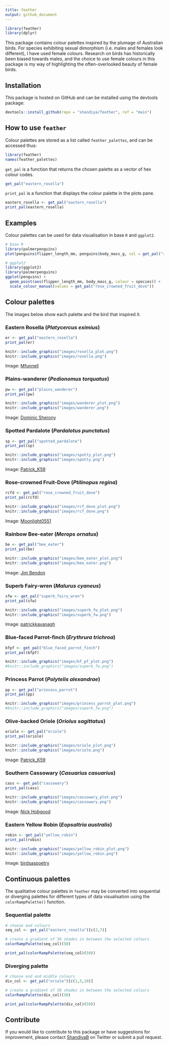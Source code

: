 ```yaml
---
title: feather
output: github_document
---
```


```r
library(feather)
library(dplyr)
```

This package contains colour palettes inspired by the plumage of Australian birds. For species exhibiting sexual dimorphism (i.e. males and females look different), I have used female colours. Research on birds has historically been biased towards males, and the choice to use female colours in this package is my way of highlighting the often-overlooked beauty of female birds.  


## Installation

This package is hosted on GitHub and can be installed using the devtools package:

```r
devtools::install_github(repo = "shandiya/feather", ref = "main")
```


## How to use `feather`

Colour palettes are stored as a list called `feather_palettes`, and can be accessed thus:

```r
library(feather)
names(feather_palettes)
```

`get_pal` is a function that returns the chosen palette as a vector of hex colour codes.

```r
get_pal("eastern_rosella")
```

`print_pal` is a function that displays the colour palette in the plots pane.

```r
eastern_rosella <- get_pal("eastern_rosella")
print_pal(eastern_rosella)
```

## Examples

Colour palettes can be used for data visualisation in base `R` and `ggplot2`.

```r

# base R
library(palmerpenguins)
plot(penguins$flipper_length_mm, penguins$body_mass_g, col = get_pal("rose_crowned_fruit_dove")[factor(penguins$species)], pch = 19)

# ggplot2
library(ggplot2)
library(palmerpenguins)
ggplot(penguins) +
  geom_point(aes(flipper_length_mm, body_mass_g, colour = species)) +
  scale_colour_manual(values = get_pal("rose_crowned_fruit_dove"))

```

## Colour palettes

The images below show each palette and the bird that inspired it. 

### Eastern Rosella (*Platycercus eximius*)

```r
er <- get_pal("eastern_rosella")
print_pal(er)
```

```r
knitr::include_graphics("images/rosella_plot.png")
knitr::include_graphics("images/rosella.png")
```  
Image: [Mfunnell](https://commons.wikimedia.org/wiki/File:Eastern_Rosella_(Platycercus_eximius)_in_tree.jpg)


### Plains-wanderer (*Pedionomus torquatus*)

```r
pw <- get_pal("plains_wanderer")
print_pal(pw)
```

```r
knitr::include_graphics("images/wanderer_plot.png")
knitr::include_graphics("images/wanderer.png")
```  
Image: [Dominic Sherony](https://commons.wikimedia.org/wiki/File:Plains-wanderer_(Pedionomus_torquatus)_7_(30547426803).jpg)


### Spotted Pardalote (*Pardalotus punctatus*)

```r
sp <- get_pal("spotted_pardalote")
print_pal(sp)
```

```r
knitr::include_graphics("images/spotty_plot.png")
knitr::include_graphics("images/spotty.png")
```  
Image: [Patrick_K59](https://commons.wikimedia.org/wiki/File:Spotted_Pardalote_(Pardalotus_punctatus)_female_(23113043855).jpg)


### Rose-crowned Fruit-Dove (*Ptilinopus regina*)

```r
rcfd <- get_pal("rose_crowned_fruit_dove")
print_pal(rcfd)
```

```r
knitr::include_graphics("images/rcf_dove_plot.png")
knitr::include_graphics("images/rcf_dove.png")
```  
Image: [Moonlight0551](https://commons.wikimedia.org/wiki/File:Rose-crowned_Fruit-Dove_-_Ptilinopus_regina_(7088988107).jpg)


### Rainbow Bee-eater (*Merops ornatus*)

```r
be <- get_pal("bee_eater")
print_pal(be)
```

```r
knitr::include_graphics("images/bee_eater_plot.png")
knitr::include_graphics("images/bee_eater.png")
```  

Image: [Jim Bendon](https://commons.wikimedia.org/wiki/File:Rainbow_bee_eater_m%26f.jpg)


### Superb Fairy-wren (*Malurus cyaneus*)

```r
sfw <- get_pal("superb_fairy_wren")
print_pal(sfw)
```

```r
knitr::include_graphics("images/superb_fw_plot.png")
knitr::include_graphics("images/superb_fw.png")
```  

Image: [patrickkavanagh](https://www.flickr.com/photos/patrick_k59/50029104096)


### Blue-faced Parrot-finch (*Erythrura trichroa*)
```r
bfpf <- get_pal("blue_faced_parrot_finch")
print_pal(bfpf)
```

```r
knitr::include_graphics("images/bf_pf_plot.png")
#knitr::include_graphics("images/superb_fw.png")
```  


### Princess Parrot (*Polytelis alexandrae*)
```r
pp <- get_pal("princess_parrot")
print_pal(pp)
```

```r
knitr::include_graphics("images/princess_parrot_plot.png")
#knitr::include_graphics("images/superb_fw.png")
```  

### Olive-backed Oriole (*Oriolus sagittatus*)

```r
oriole <- get_pal("oriole")
print_pal(oriole)
```

```r
knitr::include_graphics("images/oriole_plot.png")
knitr::include_graphics("images/oriole.png")
```  
Image: [Patrick_K59](https://www.flickr.com/photos/63175631@N02/16640844194)


### Southern Cassowary (*Casuarius casuarius*)

```r
cass <- get_pal("cassowary")
print_pal(cass)
```

```r
knitr::include_graphics("images/cassowary_plot.png")
knitr::include_graphics("images/cassowary.png")
```  
Image: [Nick Hobgood](https://commons.wikimedia.org/wiki/File:Casuarius_casuarius_Southern_Cassowary_Papua_New_Guinea_by_Nick_Hobgood.jpg)


### Eastern Yellow Robin (*Eopsaltria australis*)

```r
robin <- get_pal("yellow_robin")
print_pal(robin)
```

```r
knitr::include_graphics("images/yellow_robin_plot.png")
knitr::include_graphics("images/yellow_robin.png")
```  
Image: [birdsaspoetry](https://www.flickr.com/photos/birdsaspoetry/8452825150)


## Continuous palettes

The qualitative colour palettes in `feather` may be converted into sequential or diverging palettes for different types of data visualisation using the `colorRampPalette()` function.  

### Sequential palette  

```r
# choose end colours
seq_col <- get_pal("eastern_rosella")[c(2,7)]  

# create a gradient of 50 shades in between the selected colours 
colorRampPalette(seq_col)(50)
```

```r
print_pal(colorRampPalette(seq_col)(50))
```


### Diverging palette  

```r
# choose end and middle colours
div_col <- get_pal("oriole")[c(1,5,10)]

# create a gradient of 50 shades in between the selected colours 
colorRampPalette(div_col)(50)
```

```r
print_pal(colorRampPalette(div_col)(50))
```


## Contribute

If you would like to contribute to this package or have suggestions for improvement, please contact [ShandiyaB](https://twitter.com/ShandiyaB) on Twitter or submit a pull request. 



